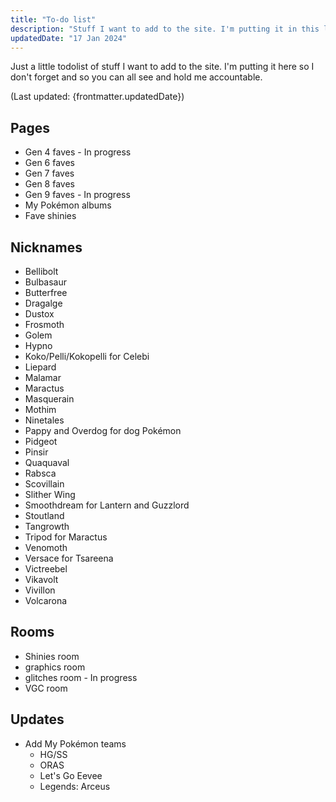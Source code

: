 ```yaml
---
title: "To-do list"
description: "Stuff I want to add to the site. I'm putting it in this list so I don't forget."
updatedDate: "17 Jan 2024"
---
```


Just a little todolist of stuff I want to add to the site. I'm putting it here so I don't forget and so you can all see and hold me accountable.

(Last updated: {frontmatter.updatedDate})

## Pages

* Gen 4 faves - In progress
* Gen 6 faves
* Gen 7 faves
* Gen 8 faves
* Gen 9 faves - In progress
* My Pokémon albums
* Fave shinies

## Nicknames

* Bellibolt
* Bulbasaur
* Butterfree
* Dragalge
* Dustox
* Frosmoth
* Golem
* Hypno
* Koko/Pelli/Kokopelli for Celebi
* Liepard
* Malamar
* Maractus
* Masquerain
* Mothim
* Ninetales
* Pappy and Overdog for dog Pokémon
* Pidgeot
* Pinsir
* Quaquaval
* Rabsca
* Scovillain
* Slither Wing
* Smoothdream for Lantern and Guzzlord
* Stoutland
* Tangrowth
* Tripod for Maractus
* Venomoth
* Versace for Tsareena
* Victreebel
* Vikavolt
* Vivillon
* Volcarona

## Rooms

* Shinies room
* graphics room
* glitches room - In progress
* VGC room

## Updates

* Add My Pokémon teams
	* HG/SS
	* ORAS
	* Let's Go Eevee
	* Legends: Arceus